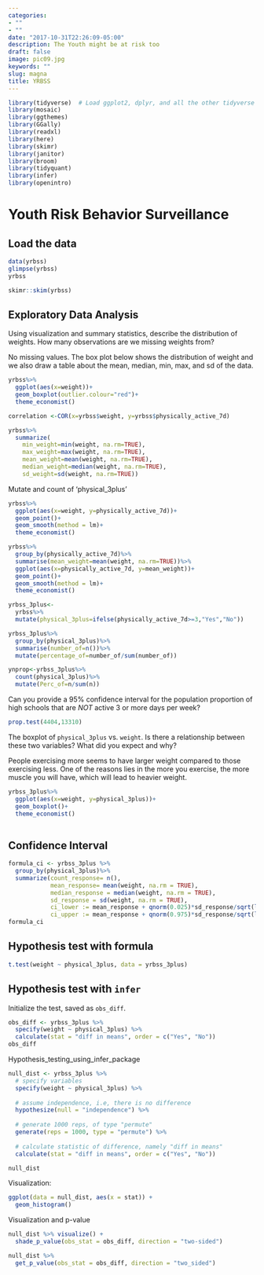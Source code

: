 ```yaml
---
categories:
- ""
- ""
date: "2017-10-31T22:26:09-05:00"
description: The Youth might be at risk too
draft: false
image: pic09.jpg
keywords: ""
slug: magna
title: YRBSS
---
```


```r
library(tidyverse)  # Load ggplot2, dplyr, and all the other tidyverse packages
library(mosaic)
library(ggthemes)
library(GGally)
library(readxl)
library(here)
library(skimr)
library(janitor)
library(broom)
library(tidyquant)
library(infer)
library(openintro)
```


# Youth Risk Behavior Surveillance

## Load the data

```r
data(yrbss)
glimpse(yrbss)
yrbss
```

```r
skimr::skim(yrbss)
```

## Exploratory Data Analysis

Using visualization and summary statistics, describe the distribution of weights. How many observations are we missing weights from?

No missing values. The box plot below shows the distribution of weight and we also draw a table about the mean, median, min, max, and sd of the data. 

```r

yrbss%>%
  ggplot(aes(x=weight))+
  geom_boxplot(outlier.colour="red")+
  theme_economist()

correlation <-COR(x=yrbss$weight, y=yrbss$physically_active_7d)

yrbss%>%
  summarize(
    min_weight=min(weight, na.rm=TRUE), 
    max_weight=max(weight, na.rm=TRUE), 
    mean_weight=mean(weight, na.rm=TRUE), 
    median_weight=median(weight, na.rm=TRUE), 
    sd_weight=sd(weight, na.rm=TRUE))

```

Mutate and count of 'physical_3plus'

```r
yrbss%>%
  ggplot(aes(x=weight, y=physically_active_7d))+
  geom_point()+
  geom_smooth(method = lm)+
  theme_economist() 

yrbss%>%
  group_by(physically_active_7d)%>%
  summarise(mean_weight=mean(weight, na.rm=TRUE))%>%
  ggplot(aes(x=physically_active_7d, y=mean_weight))+
  geom_point()+
  geom_smooth(method = lm)+
  theme_economist()

yrbss_3plus<-
  yrbss%>%
  mutate(physical_3plus=ifelse(physically_active_7d>=3,"Yes","No"))

yrbss_3plus%>%
  group_by(physical_3plus)%>%
  summarise(number_of=n())%>%
  mutate(percentage_of=number_of/sum(number_of))

ynprop<-yrbss_3plus%>%
  count(physical_3plus)%>%
  mutate(Perc_of=n/sum(n))

```
Can you provide a 95% confidence interval for the population proportion of high schools that are *NOT* active 3 or more days per week?

```r
prop.test(4404,13310)

```

  
The boxplot of `physical_3plus` vs. `weight`. Is there a relationship between these two variables? What did you expect and why?

People exercising more seems to have larger weight compared to those exercising less. One of the reasons lies in the more you exercise, the more muscle you will have, which will lead to heavier weight. 

```r
yrbss_3plus%>%
  ggplot(aes(x=weight, y=physical_3plus))+
  geom_boxplot()+
  theme_economist()
  
```

## Confidence Interval

```r

formula_ci <- yrbss_3plus %>% 
  group_by(physical_3plus)%>%
  summarize(count_response= n(), 
            mean_response= mean(weight, na.rm = TRUE), 
            median_response = median(weight, na.rm = TRUE), 
            sd_response = sd(weight, na.rm = TRUE),
            ci_lower := mean_response + qnorm(0.025)*sd_response/sqrt(length(yrbss_3plus)), 
            ci_upper := mean_response + qnorm(0.975)*sd_response/sqrt(length(yrbss_3plus)))
formula_ci

```

## Hypothesis test with formula

```r

t.test(weight ~ physical_3plus, data = yrbss_3plus)
```



## Hypothesis test with `infer`

Initialize the test, saved as `obs_diff`.

```r
obs_diff <- yrbss_3plus %>%
  specify(weight ~ physical_3plus) %>%
  calculate(stat = "diff in means", order = c("Yes", "No"))
obs_diff

```
Hypothesis_testing_using_infer_package

```r

null_dist <- yrbss_3plus %>%
  # specify variables
  specify(weight ~ physical_3plus) %>%
  
  # assume independence, i.e, there is no difference
  hypothesize(null = "independence") %>%
  
  # generate 1000 reps, of type "permute"
  generate(reps = 1000, type = "permute") %>%
  
  # calculate statistic of difference, namely "diff in means"
  calculate(stat = "diff in means", order = c("Yes", "No"))

null_dist


```

Visualization: 

```r
ggplot(data = null_dist, aes(x = stat)) +
  geom_histogram()

```

Visualization and p-value

```r

null_dist %>% visualize() +
  shade_p_value(obs_stat = obs_diff, direction = "two-sided")

null_dist %>%
  get_p_value(obs_stat = obs_diff, direction = "two_sided")

```
